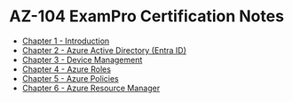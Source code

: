 # AZ-104 ExamPro Certification Notes
* [Chapter 1 - Introduction](/posts/azure/az-104/cert-notes/exampro/chapter1/chapter1-intro-to-az-104)
* [Chapter 2 - Azure Active Directory (Entra ID)](/posts/azure/az-104/cert-notes/exampro/chapter2/chapter2-introduction)
* [Chapter 3 - Device Management](/posts/azure/az-104/cert-notes/exampro/chapter3/chapter3-intro-to-device-management)
* [Chapter 4 - Azure Roles](/posts/azure/az-104/cert-notes/exampro/chapter4/chapter4-types-of-roles)
* [Chapter 5 - Azure Policies](/posts/azure/az-104/cert-notes/exampro/chapter5/chapter5-introduction)
* [Chapter 6 - Azure Resource Manager](/posts/azure/az-104/cert-notes/exampro/chapter6/chapter6-azure-resource-manager)